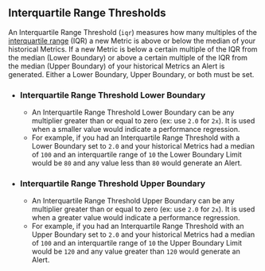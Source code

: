 ## Interquartile Range Thresholds

An Interquartile Range Threshold (`iqr`) measures how many multiples of the [interquartile range](https://en.wikipedia.org/wiki/Interquartile_range) (IQR)
a new Metric is above or below the median of your historical Metrics.
If a new Metric is below a certain multiple of the IQR from the median (Lower Boundary)
or above a certain multiple of the IQR from the median (Upper Boundary) of your historical Metrics an Alert is generated.
Either a Lower Boundary, Upper Boundary, or both must be set.

- ### Interquartile Range Threshold Lower Boundary
  - An Interquartile Range Threshold Lower Boundary can be any multiplier greater than or equal to zero (ex: use `2.0` for `2x`).
It is used when a smaller value would indicate a performance regression.
  - For example, if you had an Interquartile Range Threshold with a Lower Boundary set to `2.0`
and your historical Metrics had a median of `100` and an interquartile range of `10`
the Lower Boundary Limit would be `80` and
any value less than `80` would generate an Alert.
- ### Interquartile Range Threshold Upper Boundary
  - An Interquartile Range Threshold Upper Boundary can be any multiplier greater than or equal to zero (ex: use `2.0` for `2x`).
It is used when a greater value would indicate a performance regression.
  - For example, if you had an Interquartile Range Threshold with an Upper Boundary set to `2.0`
and your historical Metrics had a median of `100` and an interquartile range of `10`
the Upper Boundary Limit would be `120` and
any value greater than `120` would generate an Alert.
